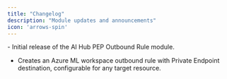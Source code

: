 ```yaml
---
title: "Changelog"
description: "Module updates and announcements"
icon: 'arrows-spin'
---
```


<Update label="2025/09/17" description="ai-hub-pep-outbound-rule-v0.1.0">
  - Initial release of the AI Hub PEP Outbound Rule module.

  - Creates an Azure ML workspace outbound rule with Private Endpoint destination, configurable for any target resource.

</Update>


